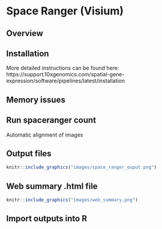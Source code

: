 # Space Ranger (Visium)


## Overview


## Installation

More detailed instructions can be found here: https://support.10xgenomics.com/spatial-gene-expression/software/pipelines/latest/installation


## Memory issues


## Run spaceranger count

Automatic alignment of images


## Output files

```r
knitr::include_graphics("images/space_ranger_ouput.png")
```


## Web summary .html file

```r
knitr::include_graphics("images/web_summary.png")
```


## Import outputs into R

